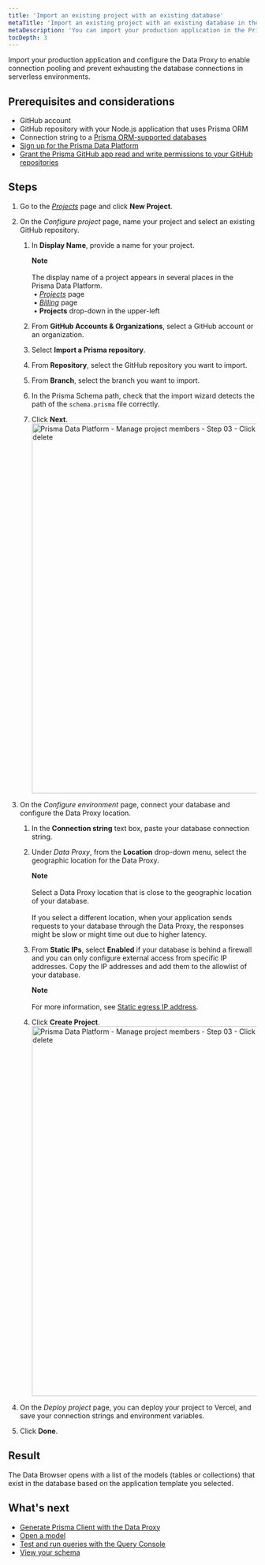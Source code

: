 ```yaml
---
title: 'Import an existing project with an existing database'
metaTitle: 'Import an existing project with an existing database in the Prisma Data Platform'
metaDescription: 'You can import your production application in the Prisma Data Platform and configure the Data Proxy to enable connection pooling and prevent exhausting the database connections in serverless environments.'
tocDepth: 3
---
```


<TopBlock>

Import your production application and configure the Data Proxy to enable connection pooling and prevent exhausting the database connections in serverless environments.
</TopBlock>

## Prerequisites and considerations

* GitHub account
* GitHub repository with your Node.js application that uses Prisma ORM
* Connection string to a [Prisma ORM-supported databases](/reference/database-reference/supported-databases)
* [Sign up for the Prisma Data Platform](/data-platform/accounts#sign-up-for-the-prisma-data-platform)
* [Grant the Prisma GitHub app read and write permissions to your GitHub repositories](/data-platform/projects#grant-read-and-write-permissions-to-the-prisma-github-app)

## Steps

1. Go to the [_Projects_](https://cloud.prisma.io/projects) page and click **New Project**.
2. On the _Configure project_ page, name your project and select an existing GitHub repository.
    1. In **Display Name**, provide a name for your project.
        <Admonition>
        
        **Note**<br /><br />
        The display name of a project appears in several places in the Prisma Data Platform.<br />
          &nbsp;• [_Projects_](https://cloud.prisma.io/projects) page<br />
          &nbsp;• [_Billing_](https://cloud.prisma.io/billing) page<br />
          &nbsp;• **Projects** drop-down in the upper-left
        </Admonition>
    2. From **GitHub Accounts & Organizations**, select a GitHub account or an organization.
    3. Select **Import a Prisma repository**.
    4. From **Repository**, select the GitHub repository you want to import.
    5. From **Branch**, select the branch you want to import.
    6. In the Prisma Schema path, check that the import wizard detects the path of the `schema.prisma` file correctly.
    7. Click **Next**.
        <img
        src="https://res.cloudinary.com/prismaio/image/upload/v1666314907/docs/pdp/create-manage-projects/import-project-01-configure-project_lgom2u.png"
        alt="Prisma Data Platform - Manage project members - Step 03 - Click Edit for the project member you want to delete"
        width="750px"
        />
3. On the _Configure environment_ page, connect your database and configure the Data Proxy location.
    1. In the **Connection string** text box, paste your database connection string.
    2. Under _Data Proxy_, from the **Location** drop-down menu, select the geographic location for the Data Proxy.
        <Admonition>
        
        **Note**<br /><br />
        Select a Data Proxy location that is close to the geographic location of your database.<br /><br />
        If you select a different location, when your application sends requests to your database through the Data Proxy, the responses might be slow or might time out due to higher latency.
        </Admonition>
    3. From **Static IPs**, select **Enabled** if your database is behind a firewall and you can only configure external access from specific IP addresses. Copy the IP addresses and add them to the allowlist of your database.
        <Admonition>

        **Note**<br /><br />
        For more information, see [Static egress IP address](/data-platform/static-ips). 
        </Admonition>
    4. Click **Create Project**.
        <img
        src="https://res.cloudinary.com/prismaio/image/upload/v1666311566/docs/pdp/create-manage-projects/create-project-03-configure-database-connection-and-data-proxy_dp4xky.png"
        alt="Prisma Data Platform - Manage project members - Step 03 - Click Edit for the project member you want to delete"
        width="750px"
        />

4. On the _Deploy project_ page, you can deploy your project to Vercel, and save your connection strings and environment variables.
5. Click **Done**.
        
## Result

The Data Browser opens with a list of the models (tables or collections) that exist in the database based on the application template you selected.

## What's next

* [Generate Prisma Client with the Data Proxy](data-platform/data-proxy#using-the-data-proxy-in-a-prisma-application)
* [Open a model](/data-platform/data-browser#open-and-close-models)
* [Test and run queries with the Query Console](/data-platform/query-console)
* [View your schema](/data-platform/schema-viewer)